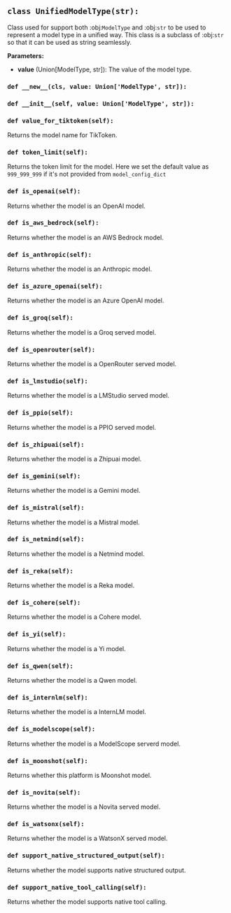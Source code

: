 <a id="camel.types.unified_model_type"></a>

<a id="camel.types.unified_model_type.UnifiedModelType"></a>

## `class UnifiedModelType(str):`

Class used for support both :obj:`ModelType` and :obj:`str` to be used
to represent a model type in a unified way. This class is a subclass of
:obj:`str` so that it can be used as string seamlessly.

**Parameters:**

- **value** (Union[ModelType, str]): The value of the model type.

<a id="camel.types.unified_model_type.UnifiedModelType.__new__"></a>

### `def __new__(cls, value: Union['ModelType', str]):`

<a id="camel.types.unified_model_type.UnifiedModelType.__init__"></a>

### `def __init__(self, value: Union['ModelType', str]):`

<a id="camel.types.unified_model_type.UnifiedModelType.value_for_tiktoken"></a>

### `def value_for_tiktoken(self):`

Returns the model name for TikToken.

<a id="camel.types.unified_model_type.UnifiedModelType.token_limit"></a>

### `def token_limit(self):`

Returns the token limit for the model. Here we set the default
value as `999_999_999` if it's not provided from `model_config_dict`

<a id="camel.types.unified_model_type.UnifiedModelType.is_openai"></a>

### `def is_openai(self):`

Returns whether the model is an OpenAI model.

<a id="camel.types.unified_model_type.UnifiedModelType.is_aws_bedrock"></a>

### `def is_aws_bedrock(self):`

Returns whether the model is an AWS Bedrock model.

<a id="camel.types.unified_model_type.UnifiedModelType.is_anthropic"></a>

### `def is_anthropic(self):`

Returns whether the model is an Anthropic model.

<a id="camel.types.unified_model_type.UnifiedModelType.is_azure_openai"></a>

### `def is_azure_openai(self):`

Returns whether the model is an Azure OpenAI model.

<a id="camel.types.unified_model_type.UnifiedModelType.is_groq"></a>

### `def is_groq(self):`

Returns whether the model is a Groq served model.

<a id="camel.types.unified_model_type.UnifiedModelType.is_openrouter"></a>

### `def is_openrouter(self):`

Returns whether the model is a OpenRouter served model.

<a id="camel.types.unified_model_type.UnifiedModelType.is_lmstudio"></a>

### `def is_lmstudio(self):`

Returns whether the model is a LMStudio served model.

<a id="camel.types.unified_model_type.UnifiedModelType.is_ppio"></a>

### `def is_ppio(self):`

Returns whether the model is a PPIO served model.

<a id="camel.types.unified_model_type.UnifiedModelType.is_zhipuai"></a>

### `def is_zhipuai(self):`

Returns whether the model is a Zhipuai model.

<a id="camel.types.unified_model_type.UnifiedModelType.is_gemini"></a>

### `def is_gemini(self):`

Returns whether the model is a Gemini model.

<a id="camel.types.unified_model_type.UnifiedModelType.is_mistral"></a>

### `def is_mistral(self):`

Returns whether the model is a Mistral model.

<a id="camel.types.unified_model_type.UnifiedModelType.is_netmind"></a>

### `def is_netmind(self):`

Returns whether the model is a Netmind model.

<a id="camel.types.unified_model_type.UnifiedModelType.is_reka"></a>

### `def is_reka(self):`

Returns whether the model is a Reka model.

<a id="camel.types.unified_model_type.UnifiedModelType.is_cohere"></a>

### `def is_cohere(self):`

Returns whether the model is a Cohere model.

<a id="camel.types.unified_model_type.UnifiedModelType.is_yi"></a>

### `def is_yi(self):`

Returns whether the model is a Yi model.

<a id="camel.types.unified_model_type.UnifiedModelType.is_qwen"></a>

### `def is_qwen(self):`

Returns whether the model is a Qwen model.

<a id="camel.types.unified_model_type.UnifiedModelType.is_internlm"></a>

### `def is_internlm(self):`

Returns whether the model is a InternLM model.

<a id="camel.types.unified_model_type.UnifiedModelType.is_modelscope"></a>

### `def is_modelscope(self):`

Returns whether the model is a ModelScope serverd model.

<a id="camel.types.unified_model_type.UnifiedModelType.is_moonshot"></a>

### `def is_moonshot(self):`

Returns whether this platform is Moonshot model.

<a id="camel.types.unified_model_type.UnifiedModelType.is_novita"></a>

### `def is_novita(self):`

Returns whether the model is a Novita served model.

<a id="camel.types.unified_model_type.UnifiedModelType.is_watsonx"></a>

### `def is_watsonx(self):`

Returns whether the model is a WatsonX served model.

<a id="camel.types.unified_model_type.UnifiedModelType.support_native_structured_output"></a>

### `def support_native_structured_output(self):`

Returns whether the model supports native structured output.

<a id="camel.types.unified_model_type.UnifiedModelType.support_native_tool_calling"></a>

### `def support_native_tool_calling(self):`

Returns whether the model supports native tool calling.
